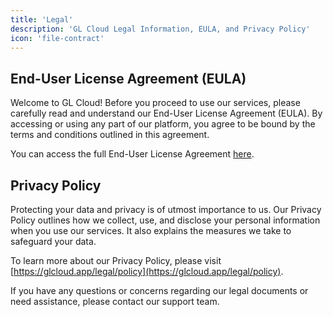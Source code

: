 ```yaml
---
title: 'Legal'
description: 'GL Cloud Legal Information, EULA, and Privacy Policy'
icon: 'file-contract'
---
```


## End-User License Agreement (EULA)

Welcome to GL Cloud! Before you proceed to use our services, please carefully read and understand our End-User License Agreement (EULA). By accessing or using any part of our platform, you agree to be bound by the terms and conditions outlined in this agreement.

You can access the full End-User License Agreement [here](https://glcloud.app/legal).

## Privacy Policy

Protecting your data and privacy is of utmost importance to us. Our Privacy Policy outlines how we collect, use, and disclose your personal information when you use our services. It also explains the measures we take to safeguard your data.

To learn more about our Privacy Policy, please visit [https://glcloud.app/legal/policy](https://glcloud.app/legal/policy).

If you have any questions or concerns regarding our legal documents or need assistance, please contact our support team.